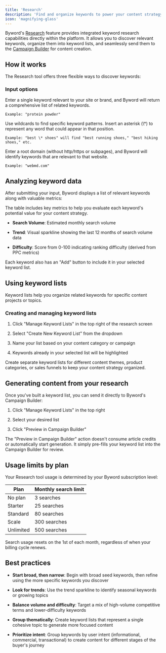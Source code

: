 ```yaml
---
title: 'Research'
description: 'Find and organize keywords to power your content strategy'
icon: 'magnifying-glass'
---
```


Byword's [Research](https://byword.ai/research) feature provides integrated keyword research capabilities directly within the platform. It allows you to discover relevant keywords, organize them into keyword lists, and seamlessly send them to the [Campaign Builder](https://byword.ai/create-campaign) for content creation.

## How it works

The Research tool offers three flexible ways to discover keywords:

### Input options

<Tabs>
  <Tab title="Seed keyword">
    Enter a single keyword relevant to your site or brand, and Byword will return a comprehensive list of related keywords.

    Example: "protein powder"
  </Tab>

  <Tab title="Parametrized keyword">
    Use wildcards to find specific keyword patterns. Insert an asterisk (\*) to represent any word that could appear in that position.

    Example: "best \* shoes" will find "best running shoes," "best hiking shoes," etc.
  </Tab>

  <Tab title="Domain analysis">
    Enter a root domain (without http/https or subpages), and Byword will identify keywords that are relevant to that website.

    Example: "webmd.com"
  </Tab>
</Tabs>

## Analyzing keyword data

After submitting your input, Byword displays a list of relevant keywords along with valuable metrics:

<Info>
  The table includes key metrics to help you evaluate each keyword's potential value for your content strategy.
</Info>

* **Search Volume**: Estimated monthly search volume

* **Trend**: Visual sparkline showing the last 12 months of search volume data

* **Difficulty**: Score from 0-100 indicating ranking difficulty (derived from PPC metrics)

Each keyword also has an "Add" button to include it in your selected keyword list.

## Using keyword lists

Keyword lists help you organize related keywords for specific content projects or topics.

### Creating and managing keyword lists

1. Click "Manage Keyword Lists" in the top right of the research screen

2. Select "Create New Keyword List" from the dropdown

3. Name your list based on your content category or campaign

4. Keywords already in your selected list will be highlighted

<Tip>
  Create separate keyword lists for different content themes, product categories, or sales funnels to keep your content strategy organized.
</Tip>

## Generating content from your research

Once you've built a keyword list, you can send it directly to Byword's Campaign Builder:

1. Click "Manage Keyword Lists" in the top right

2. Select your desired list

3. Click "Preview in Campaign Builder"

<Info>
  The "Preview in Campaign Builder" action doesn't consume article credits or automatically start generation. It simply pre-fills your keyword list into the Campaign Builder for review.
</Info>

## Usage limits by plan

Your Research tool usage is determined by your Byword subscription level:

| Plan      | Monthly search limit |
| --------- | -------------------- |
| No plan   | 3 searches           |
| Starter   | 25 searches          |
| Standard  | 80 searches          |
| Scale     | 300 searches         |
| Unlimited | 500 searches         |

<Warning>
  Search usage resets on the 1st of each month, regardless of when your billing cycle renews.
</Warning>

## Best practices

* **Start broad, then narrow**: Begin with broad seed keywords, then refine using the more specific keywords you discover

* **Look for trends**: Use the trend sparkline to identify seasonal keywords or growing topics

* **Balance volume and difficulty**: Target a mix of high-volume competitive terms and lower-difficulty keywords

* **Group thematically**: Create keyword lists that represent a single cohesive topic to generate more focused content

* **Prioritize intent**: Group keywords by user intent (informational, commercial, transactional) to create content for different stages of the buyer's journey